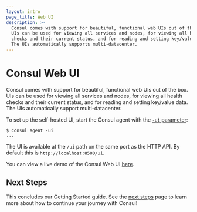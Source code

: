 ```yaml
---
layout: intro
page_title: Web UI
description: >-
  Consul comes with support for beautiful, functional web UIs out of the box.
  UIs can be used for viewing all services and nodes, for viewing all health
  checks and their current status, and for reading and setting key/value data.
  The UIs automatically supports multi-datacenter.
---
```


# Consul Web UI

Consul comes with support for beautiful, functional web UIs out of the
box. UIs can be used for viewing all services and nodes, for viewing
all health checks and their current status, and for reading and setting
key/value data. The UIs automatically support multi-datacenter.

To set up the self-hosted UI, start the Consul agent with the
[`-ui` parameter](/docs/agent/options#_ui):

```shell-session
$ consul agent -ui
...
```

The UI is available at the `/ui` path on the same port as the HTTP API.
By default this is `http://localhost:8500/ui`.

You can view a live demo of the Consul Web UI
[here](http://demo.consul.io).

## Next Steps

This concludes our Getting Started guide. See the
[next steps](/intro/getting-started/next-steps) page to learn more about how to continue
your journey with Consul!
